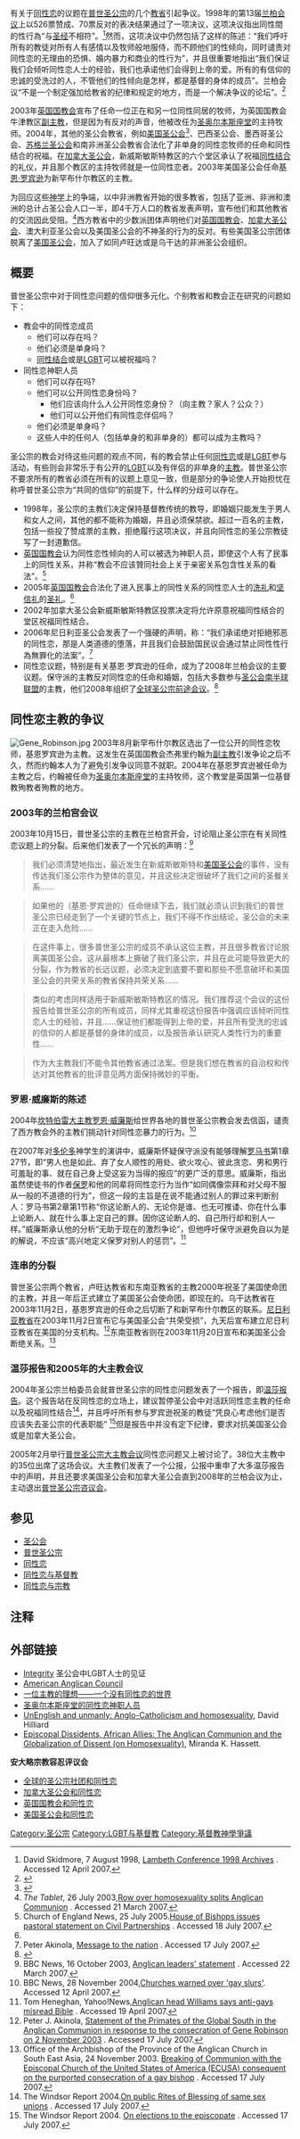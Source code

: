 {{Anglicanism}}
有关于[[同性恋|同性恋]]的议题在[[普世圣公宗|普世圣公宗]]的几个[[教省|教省]]引起争议。1998年的第13届[[兰柏会议|兰柏会议]]上以526票赞成、70票反对的表决结果通过了一项决议，这项决议指出同性間的性行為“与[[圣经|圣经]]不相符”。<ref>David Skidmore, 7 August 1998, [http://www.lambethconference.org/1998/news/lc098.cfm Lambeth Conference 1998 Archives] {{Wayback|url=http://www.lambethconference.org/1998/news/lc098.cfm |date=20120728181157 }}. Accessed 12 April 2007.</ref>然而，这项决议中仍然包括了这样的陈述：“我们呼吁所有的教徒对所有人有感情以及牧师般地服侍，而不顾他们的性倾向，同时谴责对同性恋的无理由的恐惧、婚内暴力和商业的性行为”，并且很重要地指出“我们保证我们会倾听同性恋人士的经验，我们也承诺他们会得到上帝的爱。所有的有信仰的忠诚的受洗过的人，不管他们的性倾向是怎样，都是基督的身体的成员”。兰柏会议“不是一个制定强加给教省的纪律和规定的地方，而是一个解决争议的论坛”。<ref>{{cite web |url=http://www.archbishopofcanterbury.org/1889 |title=存档副本 |accessdate=2010-10-14 |deadurl=yes |archiveurl=https://web.archive.org/web/20101205085123/http://www.archbishopofcanterbury.org/1889 |archivedate=2010-12-05 }}</ref>

2003年[[英国国教会|英国国教会]]宣布了任命一位正在和另一位同性同居的牧师，{{le|傑弗里·約翰 (牧師)|Jeffrey John|傑弗里·約翰}}为英国国教会牛津教区[[副主教|副主教]]，但是因为有反对的声音，他被改任为[[圣奥尔本斯座堂|圣奥尔本斯座堂]]的主持牧师。2004年，其他的圣公会教省，例如[[美国圣公会|美国圣公会]]<ref>{{Cite web |url=http://www.washingtonpost.com/wp-dyn/content/article/2009/07/17/AR2009071702943.html |title=WashingtonPost:Episcopal Bishops Can Bless Gay Unions |access-date=2010-03-18 |archive-date=2020-10-15 |archive-url=https://web.archive.org/web/20201015134425/https://www.washingtonpost.com/wp-dyn/content/article/2009/07/17/AR2009071702943.html |dead-url=no }}</ref>、巴西圣公会、墨西哥圣公会、[[苏格兰圣公会|苏格兰圣公会]]和南非洲圣公会教省合法化了非单身的同性恋牧师的任命和同性结合的祝福。在[[加拿大圣公会|加拿大圣公会]]，新威斯敏斯特教区的六个堂区承认了祝福[[同性结合|同性结合]]的礼仪，并且那个教区的主持牧师{{le|彼得·艾略特 (加拿大神父)|Peter Elliott (Canadian priest)|彼得·艾略特}}就是一位同性恋者。2003年美国圣公会任命[[基恩·罗宾逊|基恩·罗宾逊]]为新罕布什尔教区的主教。

为回应这些[[神学|神学]]上的争端，以中非洲教省开始的很多教省，包括了亚洲、非洲和澳洲的总计占圣公会人口一半，即4千万人口的教省发表声明，宣布他们和其他教省的交流因此受阻。<ref>''The Tablet'', 26 July 2003,[http://www.thetablet.co.uk/cgi-bin/citw.cgi/past-00153  Row over homosexuality splits Anglican Communion] {{Wayback|url=http://www.thetablet.co.uk/cgi-bin/citw.cgi/past-00153 |date=20051111233908 }}. Accessed 21 March 2007.</ref>西方教省中的少数派团体声明他们对[[英国国教会|英国国教会]]、[[加拿大圣公会|加拿大圣公会]]、澳大利亚圣公会以及美国圣公会的不神圣的行为的反对。有些美国圣公宗团体脱离了[[美国圣公会|美国圣公会]]，加入了如同卢旺达或是乌干达的非洲圣公会组织。

==概要==
普世圣公宗中对于同性恋问题的信仰很多元化。个别教省和教会正在研究的问题如下：
*教会中的同性恋成员
**他们可以存在吗？
**他们必须是单身吗？
**[[同性结合|同性结合]]或是[[LGBT|LGBT]]可以被祝福吗？
*同性恋神职人员
**他们可以存在吗?
**他们可以公开同性恋身份吗？
***他们应该向什么人公开同性恋身份？（向主教？家人？公众？）
***他们可以公开他们有同性恋伴侣吗？
**他们必须是单身吗？
**这些人中的任何人（包括单身的和非单身的）都可以成为主教吗？

圣公宗的教会对待这些问题的观点不同，有的教会禁止任何[[同性恋|同性恋]]或是[[LGBT|LGBT]]参与活动，有些则会非常乐于有公开的[[LGBT|LGBT]]以及有伴侣的非单身的[[主教|主教]]。普世圣公宗不要求所有的教省必须在所有的议题上意见一致，但是部分的争论使人开始担忧在称呼普世圣公宗为“共同的信仰”的前提下，什么样的分歧可以存在。
*1998年，圣公宗的主教们决定保持基督教传统的教导，即婚姻只能发生于男人和女人之间，其他的都不能称为婚姻，并且必须保禁欲。超过一百名的主教，包括一些投了赞成票的主教，拒绝履行这项决议，并且向同性恋的圣公宗教徒写了一封道歉信。
*[[英国国教会|英国国教会]]认为同性恋性倾向的人可以被选为神职人员，即使这个人有了民事上的同性关系，并称“教会不应该贊同社会上关于亲密关系包含性关系的看法”。<ref name=Pastoral_statement>Church of England News, 25 July 2005.[http://www.cofe.anglican.org/news/pr5605.html House of Bishops issues pastoral statement on Civil Partnerships] {{Wayback|url=http://www.cofe.anglican.org/news/pr5605.html |date=20080620002123 }}. Accessed 18 July 2007.</ref>
*2005年[[英国国教会|英国国教会]]合法化了进入民事上的同性关系的同性恋人士的[[洗礼|洗礼]]和[[坚信礼|坚信礼]]的[[圣礼|圣礼]]。<ref name=Pastoral_statement />
*2002年加拿大圣公会新威斯敏斯特教区投票决定将允许原意祝福同性结合的堂区祝福同性结合。
*2006年尼日利亚圣公会发表了一个强硬的声明，称：“我们承诺绝对拒絕邪恶的同性恋，那是人类道德的堕落，并且我们会鼓励国民议会通过禁止同性性行為無罪化的法案”。<ref name=Message2nation>Peter Akinola, [http://www.anglican-nig.org/PH2006message2nation.htm Message to the nation] {{Wayback|url=http://www.anglican-nig.org/PH2006message2nation.htm |date=20070312203933 }}. Accessed 17 July 2007.</ref>
*同性恋议题，特别是有关基恩·罗宾逊的任命，成为了2008年兰柏会议的主要议题。保守派的主教反对同性恋的任命和婚姻，包括大多数参与[[圣公会南半球联盟|圣公会南半球联盟]]的主教，他们2008年组织了[[全球圣公宗前途会议|全球圣公宗前途会议]]。<ref>{{Cite web |url=http://www.gafcon.org/ |title=存档副本 |accessdate=2010-03-18 |archive-date=2011-07-22 |archive-url=https://web.archive.org/web/20110722120324/http://www.gafcon.org/ |dead-url=no }}</ref>

==同性恋主教的争议==
[[Image:Gene_Robinson.jpg|thumb]]
2003年8月新罕布什尔教区选出了一位公开的同性恋牧师，基恩罗宾逊为主教。这发生在英国国教会杰弗里约翰为[[副主教|副主教]]引发争论之后不久，然而约翰本人为了避免引发争议同意不就职。2004年在基恩罗宾逊被任命为主教之后，约翰被任命为[[圣奥尔本斯座堂|圣奥尔本斯座堂]]的主持牧师，这个教堂是英国第一位基督教殉教者殉教的地方。

===2003年的兰柏宫会议===
2003年10月15日，普世圣公宗的主教在兰柏宫开会，讨论阻止圣公宗在有关同性恋议题上的分裂。后来他们发表了一个冗长的声明：<ref>BBC News, 16 October 2003, [http://news.bbc.co.uk/1/hi/uk/3198992.stm Anglican leaders' statement] {{Wayback|url=http://news.bbc.co.uk/1/hi/uk/3198992.stm |date=20040416171107 }}. Accessed 22 March 2007.</ref>
<blockquote>
我们必须清楚地指出，最近发生在新威斯敏斯特和[[美国圣公会|美国圣公会]]的事件，没有传达我们圣公宗作为整体的意见，并且这些决定很破坏了我们之间的圣餐关系……</blockquote>
<blockquote>
如果他的（基恩·罗宾逊的）任命继续下去，我们就必须认识到我们的普世圣公宗已经走到了一个关键的节点上，我们不得不作出结论，圣公会的未来正在走入危险……</blockquote>
<blockquote>
在这件事上，很多普世圣公宗的成员不承认这位主教，并且很多教省讨论脱离美国圣公会。这从最根本上撕破了我们圣公宗，并且在此可能导致更大的分裂，作为教省的长远议题，必须决定到底要不要和那些不愿意破坏和美国圣公会的共荣关系的教省保持共荣关系……</blockquote>
<blockquote>
类似的考虑同样适用于新威斯敏斯特教区的情况。我们推荐这个会议的这份报告给普世圣公宗的所有成员，同样尤其重视这份报告中强调应该倾听同性恋人士的经验，并且……保证他们都能得到上帝的爱，并且所有受洗的忠诚的信仰的人都是基督的身体的成员，以及报告承认研究人类性行为的重要性……</blockquote>
<blockquote>
作为大主教我们不能令其他教省通过法案。但是我们想在教省的自治权和传达对其他教省的批评意见两方面保持微妙的平衡。</blockquote>

===罗恩·威廉斯的陈述===
2004年[[坎特伯雷大主教|坎特伯雷大主教]][[罗恩·威廉斯|罗恩·威廉斯]]给世界各地的普世圣公宗教会发去信函，谴责了西方教会外的主教们挑动针对同性恋暴力的行为。<ref>BBC News, 28 November 2004,[http://news.bbc.co.uk/2/uk_news/4049013.stm Churches warned over 'gay slurs']{{Dead link}}. Accessed 12 April 2007.</ref>

{{Cquote|我们必须对可能使人攻击或者辱骂同性恋的发言忏悔。不要总认为忏悔是我们让别人去干的事情，要知道我们有着共同的缺点，我们罪孽深重，我们是堕落的门徒。}}

在2007年对[[多伦多|多伦多]]神学生的演讲中，威廉斯怀疑保守派没有能够理解[[罗马书|罗马书]]第1章27节，即“男人也是如此、弃了女人顺性的用处、欲火攻心、彼此贪恋、男和男行可羞耻的事、就在自己身上受这妄为当得的报应”的更广泛的意思。威廉斯，指出虽然使徒书的作者[[保罗|保罗]]和他的同辈将同性恋行为当作“如同偶像崇拜和对父母不服从一般的不道德的行为”，但这一段的主旨是在说不能通过别人的罪过来判断别人：罗马书第2章第1节称“你这论断人的、无论你是谁、也无可推诿、你在什么事上论断人、就在什么事上定自己的罪。因你这论断人的、自己所行却和别人一样。”威廉斯承认他的分析“无助于现在的激烈争论”，但他呼吁保守派避免自以为是的解说，不应该“高兴地定义保罗对别人的惩罚”。<ref>Tom Heneghan, Yahoo!News,[http://news.yahoo.com/s/nm/20070417/wl_canada_nm/canada_anglicans_homosexuality_col Anglican head Williams says anti-gays misread Bible] {{Wayback|url=http://news.yahoo.com/s/nm/20070417/wl_canada_nm/canada_anglicans_homosexuality_col |date=20070423052606 }}. Accessed 19 April 2007.</ref>

===连串的分裂===
普世圣公宗两个教省，卢旺达教省和东南亚教省的主教2000年祝圣了美国使命团的主教，并且一年后正式建立了美国圣公会使命团，即现在的{{le|美洲圣公会使命团|Anglican Mission in the Americas}}。乌干达教省在2003年11月2日，基恩罗宾逊的任命之后切断了和新罕布什尔教区的联系。[[尼日利亚教省|尼日利亚教省]]在2003年11月2日宣布它与美国圣公会“共荣受损”，九天后宣布建立尼日利亚教省在美国的分支机构。<ref>Peter J. Akinola, [http://www.anglican-nig.org/glbsouthst.htm Statement of the Primates of the Global South in the Anglican Communion in response to the consecration of Gene Robinson on 2 November 2003] {{Wayback|url=http://www.anglican-nig.org/glbsouthst.htm |date=20070606000650 }}. Accessed 17 July 2007.</ref>东南亚教省则在2003年11月20日宣布和美国圣公会断绝关系。<ref name="SEAsia_break">Office of the Archbishop of the Province of the Anglican Church in South East Asia, 24 November 2003. [http://www.anglican.org.sg/break_communion_24nov2003.html Breaking of Communion with the Episcopal Church of the United States of America (ECUSA) consequent on the purported consecration of a gay bishop] {{Wayback|url=http://www.anglican.org.sg/break_communion_24nov2003.html |date=20090913090948 }}. Accessed 17 July 2007.</ref>

===温莎报告和2005年的大主教会议===
{{main|温莎报告}}
2004年圣公宗兰柏委员会就普世圣公宗的同性恋问题发表了一个报告，即[[温莎报告|温莎报告]]。这个报告站在反同性恋的立场上，建议暂停圣公会中对活跃同性恋主教的任命以及祝福同性结合<ref>The Windsor Report 2004.[http://www.anglicancommunion.org/windsor2004/section_d/p3.cfm On public Rites of Blessing of same sex unions] {{Wayback|url=http://www.anglicancommunion.org/windsor2004/section_d/p3.cfm |date=20210126140945 }}. Accessed 17 July 2007.</ref>，并且呼吁所有参与罗宾逊祝圣的教徒“凭良心考虑他们是否应该失去圣公宗的代表职能” <ref>The Windsor Report 2004. [http://www.anglicancommunion.org/windsor2004/section_d/p2.cfm On elections to the episcopate] {{Wayback|url=http://www.anglicancommunion.org/windsor2004/section_d/p2.cfm |date=20210126141507 }}. Accessed 17 July 2007.</ref>但是报告中并没有定下纪律，要求对抗美国圣公会或是加拿大圣公会。

2005年2月举行[[普世圣公宗大主教会议|普世圣公宗大主教会议]]同性恋问题又上被讨论了。38位大主教中的35位出席了这场会议。大主教们发表了一个公报，公报中重申了大多温莎报告中的声明，并且还要求美国圣公会和加拿大圣公会直到2008年的兰柏会议为止，主动退出[[普世圣公宗咨议会|普世圣公宗咨议会]]。

==参见==
*[[圣公会|圣公会]]
*[[普世圣公宗|普世圣公宗]]
*[[同性恋|同性恋]]
*[[同性恋与基督教|同性恋与基督教]]
*[[同性恋与宗教|同性恋与宗教]]

==注释==
{{reflist}}

==外部链接==
*[http://www.integrityusa.org Integrity] {{Wayback|url=http://www.integrityusa.org/ |date=20210213215023 }} 圣公会中LGBT人士的见证
* [http://www.americananglican.org American Anglican Council ] {{Wayback|url=http://www.americananglican.org/ |date=20210226214540 }}
* [http://www.nzherald.co.nz/section/1/story.cfm?c_id=1&objectid=3570843 一位主教的理想——一个没有同性恋的世界] {{Wayback|url=http://www.nzherald.co.nz/section/1/story.cfm?c_id=1&objectid=3570843 |date=20070929224826 }}
* [http://news.bbc.co.uk/1/hi/england/3858915.stm 圣奥尔本斯座堂的同性恋神职人员] {{Wayback|url=http://news.bbc.co.uk/1/hi/england/3858915.stm |date=20140508075803 }}
* [http://anglicanhistory.org/academic/hilliard_unenglish.pdf UnEnglish and unmanly: Anglo-Catholicism and homosexuality]{{Wayback|url=http://anglicanhistory.org/academic/hilliard_unenglish.pdf |date=20110717052631 }},  David Hilliard
* [http://anglicanhistory.org/academic/hassett2004.pdf Episcopal Dissidents, African Allies: The Anglican Communion and the Globalization of Dissent (on Homosexuality)]{{Wayback|url=http://anglicanhistory.org/academic/hassett2004.pdf |date=20060621121057 }},  Miranda K. Hassett.
'''安大略宗教容忍评议会'''
* [http://www.religioustolerance.org/hom_angl.htm 全球的圣公宗社团和同性恋] {{Wayback|url=http://www.religioustolerance.org/hom_angl.htm |date=20160303192523 }}
* [http://www.religioustolerance.org/hom_ang.htm 加拿大圣公会和同性恋] {{Wayback|url=http://www.religioustolerance.org/hom_ang.htm |date=20170205175041 }}
* [http://www.religioustolerance.org/hom_coe.htm 英国国教会和同性恋] {{Wayback|url=http://www.religioustolerance.org/hom_coe.htm |date=20210227040839 }}
* [http://www.religioustolerance.org/hom_epis.htm 美国圣公会和同性恋] {{Wayback|url=http://www.religioustolerance.org/hom_epis.htm |date=20210211022551 }}

[[Category:圣公宗|Category:圣公宗]]
[[Category:LGBT与基督教|Category:LGBT与基督教]]
[[Category:基督教神學爭議|Category:基督教神學爭議]]